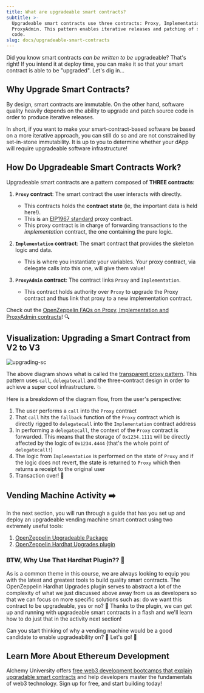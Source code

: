 ```yaml
---
title: What are upgradeable smart contracts?
subtitle: >-
  Upgradeable smart contracts use three contracts: Proxy, Implementation, and
  ProxyAdmin. This pattern enables iterative releases and patching of source
  code.
slug: docs/upgradeable-smart-contracts
---
```



Did you know smart contracts *can be written to be* upgradeable? That's right! If you intend it at deploy time, you can make it so that your smart contract is able to be "upgraded". Let's dig in...

## Why Upgrade Smart Contracts?

By design, smart contracts are immutable. On the other hand, software quality heavily depends on the ability to upgrade and patch source code in order to produce iterative releases.

In short, if you want to make your smart-contract-based software be based on a more iterative approach, you can still do so and are not constrained by set-in-stone immutability. It is up to you to determine whether your dApp will require upgradeable software infrastructure!

## How Do Upgradeable Smart Contracts Work?

Upgradeable smart contracts are a pattern composed of **THREE contracts**:

1. **`Proxy` contract**: The smart contract the user interacts with directly.

   * This contracts holds the **contract state** (ie, the important data is held here!).
   * This is an [EIP1967 standard](https://eips.ethereum.org/EIPS/eip-1967) proxy contract.
   * This proxy contract is in charge of forwarding transactions to the *implementation* contract, the one containing the pure logic.

2. **`Implementation` contract**: The smart contract that provides the skeleton logic and data.
   * This is where you instantiate your variables. Your proxy contract, via delegate calls into this one, will give them value!

3. **`ProxyAdmin` contract**: The contract links `Proxy` and `Implementation`.
   * This contract holds authority over `Proxy` to upgrade the Proxy contract and thus link that proxy to a new implementation contract.

Check out the [OpenZeppelin FAQs on Proxy, Implementation and ProxyAdmin contracts](https://docs.openzeppelin.com/upgrades-plugins/1.x/faq#what-is-a-proxy-admin)! 🔍

## Visualization: Upgrading a Smart Contract from V2 to V3

![upgrading-sc](/images/divzjiip8/image/upload/v1673520308/alchemyu/Untitled_20.png)

The above diagram shows what is called the [transparent proxy pattern](https://blog.openzeppelin.com/the-transparent-proxy-pattern/). This pattern uses `call`, `delegatecall` and the three-contract design in order to achieve a super cool infrastructure. 💥

Here is a breakdown of the diagram flow, from the user's perspective:

1. The user performs a `call` into the `Proxy` contract
2. That `call` hits the `fallback` function of the `Proxy` contract which is directly rigged to `delegatecall` into the `Implementation` contract address
3. In performing a `delegatecall`, the context of the `Proxy` contract is forwarded. This means that the storage of `0x1234.1111` will be directly affected by the logic of `0x1234.4444` (that's the whole point of `delegatecall!`)
4. The logic from `Implementation` is performed on the state of `Proxy` and if the logic does not revert, the state is returned to `Proxy` which then returns a receipt to the original user
5. Transaction over! 🧾

## Vending Machine Activity ➡️

In the next section, you will run through a guide that has you set up and deploy an upgradeable vending machine smart contract using two extremely useful tools:

1. [OpenZeppelin Upgradeable Package](https://docs.openzeppelin.com/contracts/4.x/upgradeable)
2. [OpenZeppelin Hardhat Upgrades plugin](https://docs.openzeppelin.com/upgrades-plugins/1.x/)

### BTW, Why Use That Hardhat Plugin?? 🔧

As is a common theme in this course, we are always looking to equip you with the latest and greatest tools to build quality smart contracts. The OpenZeppelin Hardhat Upgrades plugin serves to abstract a lot of the complexity of what we just discussed above away from us as developers so that we can focus on more specific solutions such as: do we want this contract to be upgradeable, yes or no? 👀 Thanks to the plugin, we can get up and running with upgradeable smart contracts in a flash and we'll learn how to do just that in the activity next section!

Can you start thinking of why a vending machine would be a good candidate to enable upgradeability on? 🤔 Let's go! 🥤

## Learn More About Ethereum Development

Alchemy University offers [free web3 development bootcamps that explain upgradable smart contracts](https://university.alchemy.com/ethereum) and help developers master the fundamentals of web3 technology. Sign up for free, and start building today!
